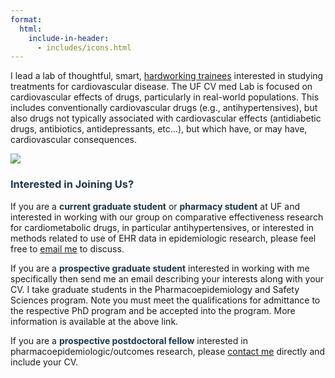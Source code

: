```yaml
---
format: 
  html:
    include-in-header: 
      - includes/icons.html
---
```


::: grid
::: g-col-8
I lead a lab of thoughtful, smart, [hardworking trainees](people.qmd) interested in studying treatments for cardiovascular disease. The UF CV med Lab is focused on cardiovascular effects of drugs, particularly in real-world populations. This includes conventionally cardiovascular drugs (e.g., antihypertensives), but also drugs not typically associated with cardiovascular effects (antidiabetic drugs, antibiotics, antidepressants, etc...), but which have, or may have, cardiovascular consequences.
:::

::: g-col-4
![](assets/CVmedLab_Logo-03.svg){fig-align="left"}
:::
:::

### [Interested in Joining Us?]{style="color: #1E354B"}

If you are a [**current graduate student**]{style="color: #1E354B"} or [**pharmacy student**]{style="color: #1E354B"} at UF and interested in working with our group on comparative effectiveness research for cardiometabolic drugs, in particular antihypertensives, or interested in methods related to use of EHR data in epidemiologic research, please feel free to [email me](mailto:ssmith@cop.ufl.edu) to discuss.

If you are a [**prospective graduate student**]{style="color: #1E354B"} interested in working with me specifically then send me an email describing your interests along with your CV. I take graduate students in the Pharmacoepidemiology and Safety Sciences program. Note you must meet the qualifications for admittance to the respective PhD program and be accepted into the program. More information is available at the above link.

If you are a [**prospective postdoctoral fellow**]{style="color: #1E354B"} interested in pharmacoepidemiologic/outcomes research, please [contact me](mailto:ssmith@cop.ufl.edu) directly and include your CV.
